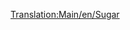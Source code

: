 [[Translation:Main/en/Sugar]]{{en/-}}
{{ru/Груз|груз=Сахар
|изображение=SugarMine.png
|производит=[[Main/ru/Сахарная шахта|Сахарная шахта]]
|принимает=[[Main/ru/Конфетная фабрика|Конфетная фабрика]]
}}
